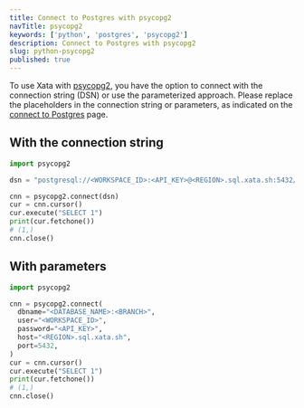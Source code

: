 ```yaml
---
title: Connect to Postgres with psycopg2
navTitle: psycopg2
keywords: ['python', 'postgres', 'psycopg2']
description: Connect to Postgres with psycopg2
slug: python-psycopg2
published: true
---
```


To use Xata with [psycopg2](https://www.psycopg.org/docs/module.html), you have the option to connect with the connection string (DSN) or use the parameterized approach.
Please replace the placeholders in the connection string or parameters, as indicated on the [connect to Postgres](/docs/postgres/connect) page.

## With the connection string

```python
import psycopg2

dsn = "postgresql://<WORKSPACE_ID>:<API_KEY>@<REGION>.sql.xata.sh:5432/<DATABASE_NAME>:<BRANCH_NAME>"

cnn = psycopg2.connect(dsn)
cur = cnn.cursor()
cur.execute("SELECT 1")
print(cur.fetchone())
# (1,)
cnn.close()
```

## With parameters

```python
import psycopg2

cnn = psycopg2.connect(
  dbname="<DATABASE_NAME>:<BRANCH>",
  user="<WORKSPACE_ID>",
  password="<API_KEY>",
  host="<REGION>.sql.xata.sh",
  port=5432,
)
cur = cnn.cursor()
cur.execute("SELECT 1")
print(cur.fetchone())
# (1,)
cnn.close()
```
